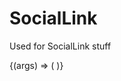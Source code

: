 
<Meta title='Components/Social Link' component={SocialLink} />

# SocialLink

Used for SocialLink stuff

<Canvas>
  <Story
    name='Details'
    args={{
      icon: faCoffee,
    }}
  >
    {(args) => (
      <SocialLink {...args} />
    )}
  </Story>
</Canvas>


